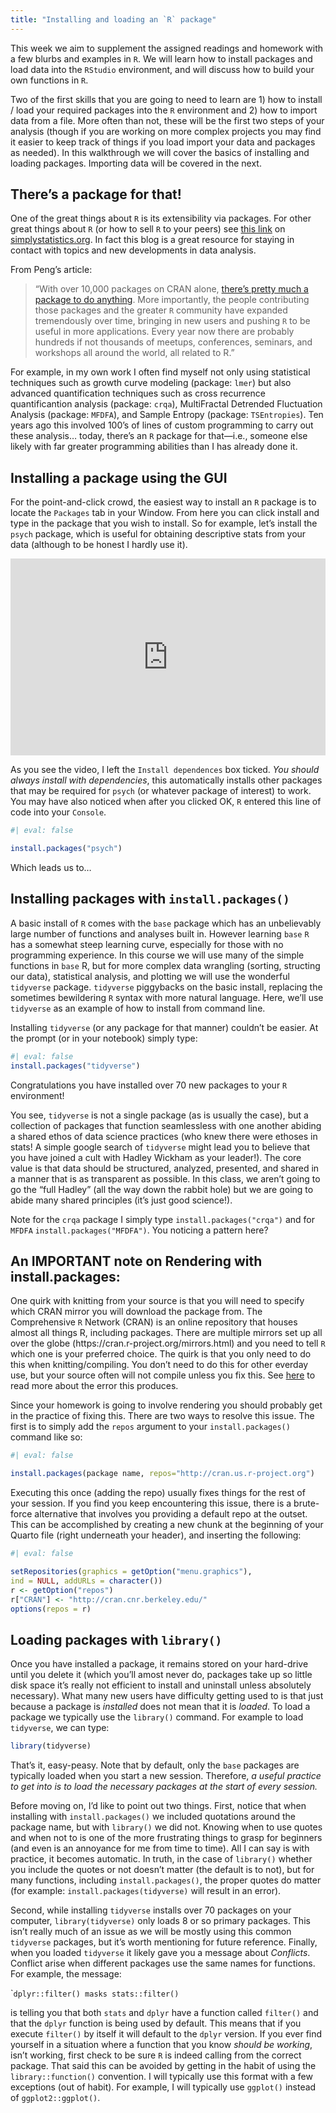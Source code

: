 ```yaml
---
title: "Installing and loading an `R` package"
---
```


This week we aim to supplement the assigned readings and homework with a few blurbs and examples in `R`. We will learn how to install packages and load data into the `RStudio` environment, and will discuss how to build your own functions in `R`.

Two of the first skills that you are going to need to learn are 1) how to install / load your required packages into the `R` environment and 2) how to import data from a file. More often than not, these will be the first two steps of your analysis (though if you are working on more complex projects you may find it easier to keep track of things if you load import your data and packages as needed). In this walkthrough we will cover the basics of installing and loading packages. Importing data will be covered in the next.

## There's a package for that!

One of the great things about `R` is its extensibility via packages. For other great things about `R` (or how to sell `R` to your peers) see [this link](https://simplystatistics.org/2017/10/30/how-do-you-convince-others-to-use-r/) on [simplystatistics.org](https://simplystatistics.org). In fact this blog is a great resource for staying in contact with topics and new developments in data analysis.

From Peng's article:

> "With over 10,000 packages on CRAN alone, [there’s pretty much a package to do anything](https://youtu.be/yhTerzNFLbo). More importantly, the people contributing those packages and the greater `R` community have expanded tremendously over time, bringing in new users and pushing `R` to be useful in more applications. Every year now there are probably hundreds if not thousands of meetups, conferences, seminars, and workshops all around the world, all related to R."

For example, in my own work I often find myself not only using statistical techniques such as growth curve modeling (package: `lmer`) but also advanced quantification techniques such as cross recurrence quantificantion analysis (package: `crqa`), MultiFractal Detrended Fluctuation Analysis (package: `MFDFA`), and Sample Entropy (package: `TSEntropies`). Ten years ago this involved 100's of lines of custom programming to carry out these analysis... today, there's an `R` package for that—i.e., someone else likely with far greater programming abilities than I has already done it.


## Installing a package using the GUI

For the point-and-click crowd, the easiest way to install an `R` package is to locate the `Packages` tab in your Window. From here you can click install and type in the package that you wish to install. So for example, let's install the `psych` package, which is useful for obtaining descriptive stats from your data (although to be honest I hardly use it). 

<div style="position: relative; padding-bottom: 62.5%; height: 0;"><iframe src="https://www.loom.com/embed/19737078cfc841d7afdc10a3429c8824?sid=edf5c6bf-c39f-420e-9296-8a1efa72fb1c" frameborder="0" webkitallowfullscreen mozallowfullscreen allowfullscreen style="position: absolute; top: 0; left: 0; width: 100%; height: 100%;"></iframe></div>

As you see the video, I left the `Install dependences` box ticked. *You should always install with dependencies*, this automatically installs other packages that may be required for `psych` (or whatever package of interest) to work. You may have also noticed when after you clicked OK, `R` entered this line of code into your `Console`.

```r
#| eval: false

install.packages("psych")
```


Which leads us to...

## Installing packages with `install.packages()`

A basic install of `R` comes with the `base` package which has an unbelievably large number of functions and analyses built in. However learning `base` `R` has a somewhat steep learning curve, especially for those with no programming experience. In this course we will use many of the simple functions in `base` R, but for more complex data wrangling (sorting, structing our data), statistical analysis, and plotting we will use the wonderful `tidyverse` package. `tidyverse` piggybacks on the basic install, replacing the sometimes bewildering `R` syntax with more natural language. Here, we'll use `tidyverse` as an example of how to install from command line.

Installing `tidyverse` (or any package for that manner) couldn't be easier. At the prompt (or in your notebook) simply type:

```r
#| eval: false
install.packages("tidyverse")
```

Congratulations you have installed over 70 new packages to your `R` environment!

You see, `tidyverse` is not a single package (as is usually the case), but a collection of packages that function seamlessless with one another abiding a shared ethos of data science practices (who knew there were ethoses in stats! A simple google search of `tidyverse` might lead you to believe that you have joined a cult with Hadley Wickham as your leader!). The core value is that data should be structured, analyzed, presented, and shared in a manner that is as transparent as possible. In this class, we aren't going to go the "full Hadley" (all the way down the rabbit hole) but we are going to abide many shared principles (it's just good science!).


Note for the `crqa` package I simply type `install.packages("crqa")` and for `MFDFA` `install.packages("MFDFA")`. You noticing a pattern here?

## An IMPORTANT note on Rendering with install.packages:

One quirk with knitting from your source is that you will need to specify which CRAN mirror you will download the package from. The Comprehensive `R` Network (CRAN) is an online repository that houses almost all things R, including packages. There are multiple mirrors set up all over the globe (https://cran.r-project.org/mirrors.html) and you need to tell `R` which one is your preferred choice. The quirk is that you only need to do this when knitting/compiling. You don't need to do this for other everday use, but your source often will not compile unless you fix this. See [here](https://stackoverflow.com/questions/33969024/install-packages-fails-in-knitr-document-trying-to-use-cran-without-setting-a) to read more about the error this produces.

Since your homework is going to involve rendering you should probably get in the practice of fixing this. There are two ways to resolve this issue. The first is to simply add the `repos` argument to your `install.packages()` command like so:

```r
#| eval: false

install.packages(package name, repos="http://cran.us.r-project.org")
```

Executing this once (adding the repo) usually fixes things for the rest of your session. If you find you keep encountering this issue, there is a brute-force alternative that involves you providing a default repo at the outset. This can be accomplished by creating a new chunk at the beginning of your Quarto file (right underneath your header), and inserting the following:

```r
#| eval: false

setRepositories(graphics = getOption("menu.graphics"),  
ind = NULL, addURLs = character())
r <- getOption("repos")
r["CRAN"] <- "http://cran.cnr.berkeley.edu/"
options(repos = r)
```




## Loading packages with `library()`

Once you have installed a package, it remains stored on your hard-drive until you delete it (which you'll amost never do, packages take up so little disk space it's really not efficient to install and uninstall unless absolutely necessary). What many new users have difficulty getting used to is that just because a package is _installed_ does not mean that it is _loaded_. To load a package we typically use the `library()` command. For example to load `tidyverse`, we can type:

```r
library(tidyverse)
```

That's it, easy-peasy. Note that by default, only the `base` packages are typically loaded when you start a new session. Therefore, *a useful practice to get into is to load the necessary packages at the start of every session.*

Before moving on, I'd like to point out two things. First, notice that when installing with `install.packages()` we included quotations around the package name, but with `library()` we did not. Knowing when to use quotes and when not to is one of the more frustrating things to grasp for beginners (and even is an annoyance for me from time to time). All I can say is with practice, it becomes automatic. In truth, in the case of `library()` whether you include the quotes or not doesn't matter (the default is to not), but for many functions, including `install.packages()`, the proper quotes do matter (for example: `install.packages(tidyverse)` will result in an error). 

Second, while installing `tidyverse` installs over 70 packages on your computer, `library(tidyverse)` only loads 8 or so primary packages. This isn't really much of an issue as we will be mostly using this common `tidyverse` packages, but it's worth mentioning for future reference. Finally, when you loaded `tidyverse` it likely gave you a message about *Conflicts*. Conflict arise when different packages use the same names for functions. For example, the message:

```dplyr::filter() masks stats::filter()``

is telling you that both `stats` and `dplyr` have a function called `filter()` and that the `dplyr` function is being used by default. This means that if you execute `filter()` by itself it will default to the `dplyr` version. If you ever find yourself in a situation where a function that you know *should be working*, isn't working, first check to be sure `R` is indeed calling from the correct package. That said this can be avoided by getting in the habit of using the `library::function()` convention. I will typically use this format with a few exceptions (out of habit). For example, I will typically use `ggplot()` instead of `ggplot2::ggplot()`.





